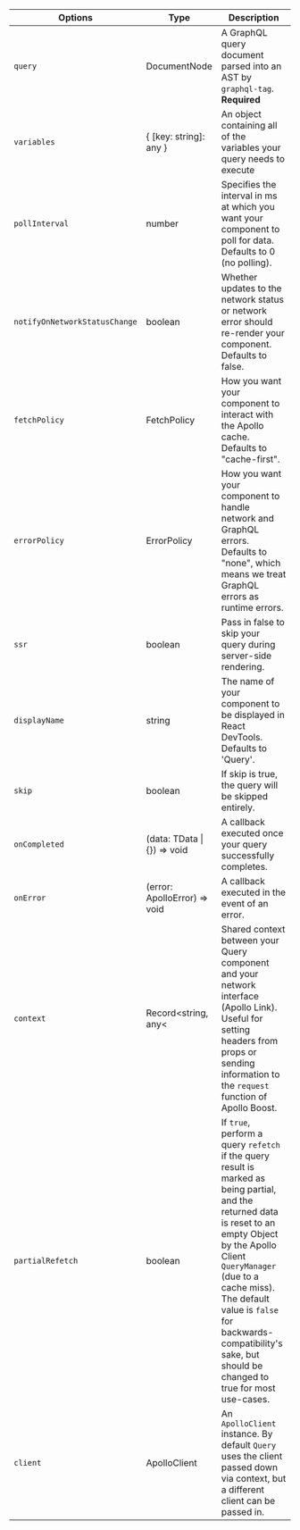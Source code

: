 | Options                       | Type                            | Description                                                                                                                                                                                                                                                                                                          |
| ----------------------------- | ------------------------------- | -------------------------------------------------------------------------------------------------------------------------------------------------------------------------------------------------------------------------------------------------------------------------------------------------------------------- |
| `query`                       | DocumentNode                    | A GraphQL query document parsed into an AST by `graphql-tag`. **Required**                                                                                                                                                                                                                                           |
| `variables`                   | { [key: string]: any }          | An object containing all of the variables your query needs to execute                                                                                                                                                                                                                                                |
| `pollInterval`                | number                          | Specifies the interval in ms at which you want your component to poll for data. Defaults to 0 (no polling).                                                                                                                                                                                                          |
| `notifyOnNetworkStatusChange` | boolean                         | Whether updates to the network status or network error should re-render your component. Defaults to false.                                                                                                                                                                                                           |
| `fetchPolicy`                 | FetchPolicy                     | How you want your component to interact with the Apollo cache. Defaults to "cache-first".                                                                                                                                                                                                                            |
| `errorPolicy`                 | ErrorPolicy                     | How you want your component to handle network and GraphQL errors. Defaults to "none", which means we treat GraphQL errors as runtime errors.                                                                                                                                                                         |
| `ssr`                         | boolean                         | Pass in false to skip your query during server-side rendering.                                                                                                                                                                                                                                                       |
| `displayName`                 | string                          | The name of your component to be displayed in React DevTools. Defaults to 'Query'.                                                                                                                                                                                                                                   |
| `skip`                        | boolean                         | If skip is true, the query will be skipped entirely.                                                                                                                                                                                                                                                                 |
| `onCompleted`                 | (data: TData &#124; {}) => void | A callback executed once your query successfully completes.                                                                                                                                                                                                                                                          |
| `onError`                     | (error: ApolloError) => void    | A callback executed in the event of an error.                                                                                                                                                                                                                                                                        |
| `context`                     | Record&lt;string, any&lt;       | Shared context between your Query component and your network interface (Apollo Link). Useful for setting headers from props or sending information to the `request` function of Apollo Boost.                                                                                                                        |
| `partialRefetch`              | boolean                         | If `true`, perform a query `refetch` if the query result is marked as being partial, and the returned data is reset to an empty Object by the Apollo Client `QueryManager` (due to a cache miss). The default value is `false` for backwards-compatibility's sake, but should be changed to true for most use-cases. |
| `client`                      | ApolloClient                    | An `ApolloClient` instance. By default `Query` uses the client passed down via context, but a different client can be passed in.                                                                                                                                                                                     |
